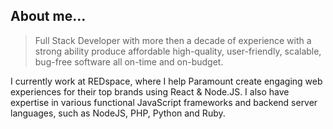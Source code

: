 ## About me…

> Full Stack Developer with more then a decade of experience with a strong ability produce affordable high-quality, user-friendly, scalable, bug-free software all on-time and on-budget.

I currently work at REDspace, where I help Paramount create engaging web experiences for their top brands using React & Node.JS. I also have expertise in various functional JavaScript frameworks and backend server languages, such as NodeJS, PHP, Python and Ruby.

